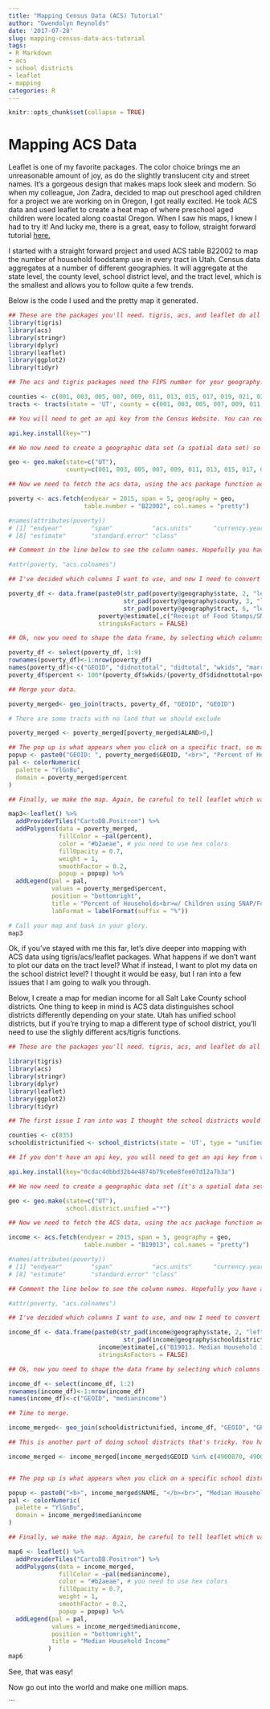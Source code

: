 ```yaml
---
title: "Mapping Census Data (ACS) Tutorial"
author: "Gwendolyn Reynolds"
date: '2017-07-28'
slug: mapping-census-data-acs-tutorial
tags:
- R Markdown
- acs
- school districts
- leaflet
- mapping
categories: R
---
```


```r

knitr::opts_chunk$set(collapse = TRUE)

```

# Mapping ACS Data

Leaflet is one of my favorite packages. The color choice brings me an unreasonable amount of joy, as do the slightly translucent city and street names. It's a gorgeous design that makes maps look sleek and modern. So when my colleague, Jon Zadra, decided to map out preschool aged children for a project we are working on in Oregon, I got really excited. He took ACS data and used leaflet to create a heat map of where preschool aged children were located along coastal Oregon. When I saw his maps, I knew I had to try it! And lucky me, there is a great, easy to follow, straight forward tutorial [here.](http://zevross.com/blog/2015/10/14/manipulating-and-mapping-us-census-data-in-r-using-the-acs-tigris-and-leaflet-packages-3/) 

I started with a straight forward project and used ACS table B22002 to map the number of household foodstamp use in every tract in Utah. Census data aggregates at a number of different geographies. It will aggregate at the state level, the county level, school district level, and the tract level, which is the smallest and allows you to follow quite a few trends. 

Below is the code I used and the pretty map it generated. 


```r

## These are the packages you'll need. tigris, acs, and leaflet do all of the heavy lifting. If you don't have them yet, use install.packages and then load them up below. 
library(tigris)
library(acs)
library(stringr)
library(dplyr)
library(leaflet)
library(ggplot2)
library(tidyr)

## The acs and tigris packages need the FIPS number for your geography. I found the FIPS number for every Utah County. You can google around to find these manually. 

counties <- c(001, 003, 005, 007, 009, 011, 013, 015, 017, 019, 021, 023, 025, 027, 029, 031, 033, 035, 037, 039, 041, 043, 045, 047, 049, 051, 053, 055, 057)
tracts <- tracts(state = 'UT', county = c(001, 003, 005, 007, 009, 011, 013, 015, 017, 019, 021, 023, 025, 027, 029, 031, 033, 035, 037, 039, 041, 043, 045, 047, 049, 051, 053, 055, 057), cb=TRUE)

## You will need to get an api key from the Census Website. You can request a key here: http://api.census.gov/data/key_signup.html. They will send you an email with an api key. The code below takes the key and sends it to the Census so you can access their tables.

api.key.install(key="")

## We now need to create a geographic data set (a spatial data set) so you can grab the tigris and acs data. I specify the state, I specify the counties (using the FIPS numbers I looked up). See how tract has a "*"? That's because we are telling tigris to grab every tract within all of the counties listed. 

geo <- geo.make(state=c("UT"), 
                county=c(001, 003, 005, 007, 009, 011, 013, 015, 017, 019, 021, 023, 025, 027, 029, 031, 033, 035, 037, 039, 041, 043, 045, 047, 049, 051, 053, 055, 057), tract="*") 

## Now we need to fetch the acs data, using the acs package function acs.fetch. I specify the end year, which you should know once you decide which table you want. I found my table using this handy website: https://censusreporter.org/topics/table-codes/ I also specify that my geography should be the geo data I pulled above. I tell the column names to look pretty for me. 

poverty <- acs.fetch(endyear = 2015, span = 5, geography = geo, 
                     table.number = "B22002", col.names = "pretty")

#names(attributes(poverty))
# [1] "endyear"        "span"           "acs.units"      "currency.year"  "modified"       "geography"      "acs.colnames"  
# [8] "estimate"       "standard.error" "class"    

## Comment in the line below to see the column names. Hopefully you have a pretty good idea which column names you want to use, since you've already looked through the table at censusreporter.org

#attr(poverty, "acs.colnames")

## I've decided which columns I want to use, and now I need to convert my file to a data frame so I can merge it. str_pad adds extra numbers to each specified variable (state, county, and tract), because it won't merge if we don't add leading zeros! Don't get scared, this should run pretty smoothly. Finally, paste in the column names you want to keep in poverty@estimate. I'm keeping a bunch b/c I'm crazy.  

poverty_df <- data.frame(paste0(str_pad(poverty@geography$state, 2, "left", pad="0"), 
                                str_pad(poverty@geography$county, 3, "left", pad = "0"), 
                                str_pad(poverty@geography$tract, 6, "left", pad = "0")), 
                         poverty@estimate[,c("Receipt of Food Stamps/SNAP by Presence of Children Under 18 Years by Household Type for Households: Household did not receive Food Stamps/SNAP in the past 12 months:", "Receipt of Food Stamps/SNAP by Presence of Children Under 18 Years by Household Type for Households: Household received Food Stamps/SNAP in the past 12 months:", "Receipt of Food Stamps/SNAP by Presence of Children Under 18 Years by Household Type for Households: Household received Food Stamps/SNAP in the past 12 months: With children under 18 years:", "Receipt of Food Stamps/SNAP by Presence of Children Under 18 Years by Household Type for Households: Household received Food Stamps/SNAP in the past 12 months: With children under 18 years: Married-couple family", "Receipt of Food Stamps/SNAP by Presence of Children Under 18 Years by Household Type for Households: Household received Food Stamps/SNAP in the past 12 months: With children under 18 years: Other family:","Receipt of Food Stamps/SNAP by Presence of Children Under 18 Years by Household Type for Households: Household received Food Stamps/SNAP in the past 12 months: With children under 18 years: Other family: Male householder, no wife present", "Receipt of Food Stamps/SNAP by Presence of Children Under 18 Years by Household Type for Households: Household received Food Stamps/SNAP in the past 12 months: With children under 18 years: Other family: Female householder, no husband present", "Receipt of Food Stamps/SNAP by Presence of Children Under 18 Years by Household Type for Households: Household received Food Stamps/SNAP in the past 12 months: With children under 18 years: Nonfamily households")], 
                         stringsAsFactors = FALSE)

## Ok, now you need to shape the data frame, by selecting which columns you want and naming each row. I also create a percent variable, which is the percent of households on food stamps that have children. GEOID is super important! This is what you merge on.

poverty_df <- select(poverty_df, 1:9)
rownames(poverty_df)<-1:nrow(poverty_df)
names(poverty_df)<-c("GEOID", "didnottotal", "didtotal", "wkids", "married", "otherfam", "maleonly", "femaleonly", "nonfam")
poverty_df$percent <- 100*(poverty_df$wkids/(poverty_df$didnottotal+poverty_df$didtotal))

## Merge your data. 

poverty_merged<- geo_join(tracts, poverty_df, "GEOID", "GEOID")

# There are some tracts with no land that we should exclude

poverty_merged <- poverty_merged[poverty_merged$ALAND>0,]

## The pop up is what appears when you click on a specific tract, so make sure you update this section depending on the data you are using. 
popup <- paste0("GEOID: ", poverty_merged$GEOID, "<br>", "Percent of Households w/ Children using SNAP/Food Stamps ", round(poverty_merged$percent,2))
pal <- colorNumeric(
  palette = "YlGnBu",
  domain = poverty_merged$percent
)

## Finally, we make the map. Again, be careful to tell leaflet which variable you want to use. In this case, I am using percent. I also specify the title and add a suffix. 

map3<-leaflet() %>%
  addProviderTiles("CartoDB.Positron") %>%
  addPolygons(data = poverty_merged, 
              fillColor = ~pal(percent), 
              color = "#b2aeae", # you need to use hex colors
              fillOpacity = 0.7, 
              weight = 1, 
              smoothFactor = 0.2,
              popup = popup) %>%
  addLegend(pal = pal, 
            values = poverty_merged$percent, 
            position = "bottomright", 
            title = "Percent of Households<br>w/ Children using SNAP/Food Stamps",
            labFormat = labelFormat(suffix = "%")) 

# Call your map and bask in your glory. 
map3

```

Ok, if you've stayed with me this far, let's dive deeper into mapping with ACS data using tigris/acs/leaflet packages. What happens if we don't want to plot our data on the tract level? What if instead, I want to plot my data on the school district level? I thought it would be easy, but I ran into a few issues that I am going to walk you through. 

Below, I create a map for median income for all Salt Lake County school districts. One thing to keep in mind is ACS data distinguishes school districts differently depending on your state. Utah has unified school districts, but if you're trying to map a different type of school district, you'll need to use the slighly different acs/tigris functions. 

```r

## These are the packages you'll need. tigris, acs, and leaflet do all of the heavy lifting. If you don't have them yet, use install.packages and then load them up below. 

library(tigris)
library(acs)
library(stringr)
library(dplyr)
library(leaflet)
library(ggplot2)
library(tidyr)

## The first issue I ran into was I thought the school districts would be at the county level, so I kept trying to call them using the county FIPS number. NOPE! School district is right under state, so you just specify state, then specify the type of district, which in this case, is unified. 

counties <- c(035)
schooldistrictunified <- school_districts(state = 'UT', type = "unified")

## If you don't have an api key, you will need to get an api key from the Census Website. You can request a key here: http://api.census.gov/data/key_signup.html. They will send you an email with an api key. The code below takes the key and sends it to the Census so you can access their tables.

api.key.install(key="0cdac4dbbd32b4e4874b79ce6e8fee07d12a7b3a")

## We now need to create a geographic data set (it's a spatial data set) so you can grab the tigris and acs data. I specify the state, but remember that school districts are a geography right below state, so no need to go in at the county level this time. I am just going to grab every school district in Utah, because for me it's easier than looking them up individually. 

geo <- geo.make(state=c("UT"), 
                school.district.unified ="*") 

## Now we need to fetch the ACS data, using the acs package function acs.fetch. I specify the end year, which you should know once you decide which table you want. I found my table using this handy website: https://censusreporter.org/topics/table-codes/ I also specify that my geography should be the geo data I pulled above. I tell the column names to look pretty for me.

income <- acs.fetch(endyear = 2015, span = 5, geography = geo, 
                     table.number = "B19013", col.names = "pretty")

#names(attributes(poverty))
# [1] "endyear"        "span"           "acs.units"      "currency.year"  "modified"       "geography"      "acs.colnames"  
# [8] "estimate"       "standard.error" "class"    

## Comment the line below to see the column names. Hopefully you have a pretty good idea which column names you want to use, since you've already looked through the table at censusreporter.org

#attr(poverty, "acs.colnames")

## I've decided which columns I want to use, and now I need to convert my file to a data frame so I can merge it. str_pad adds extra numbers to each specified variable, because it won't merge if we don't add leading zeros! Remember, we aren't including county anymore! Also, the leading zeroes you have to pad with are 5 for school districts! Don't get scared, this should run pretty smoothly. Finally, paste in the column names you want to keep the income@estimate function. I'm only keeping one.  

income_df <- data.frame(paste0(str_pad(income@geography$state, 2, "left", pad="0"), 
                                str_pad(income@geography$schooldistrictunified, 5, "left", pad = "0")), 
                         income@estimate[,c("B19013. Median Household Income in the Past 12 Months (in 2015 Inflation-Adjusted Dollars): Median household income in the past 12 months (in 2015 Inflation-adjusted dollars)")],
                         stringsAsFactors = FALSE)

## Ok, now you need to shape the data frame by selecting which columns you want and naming each row. GEOID is suepr important! It's what you merge on. It's how both of your files identify your school districts. 

income_df <- select(income_df, 1:2)
rownames(income_df)<-1:nrow(income_df)
names(income_df)<-c("GEOID", "medianincome")

## Time to merge. 

income_merged<- geo_join(schooldistrictunified, income_df, "GEOID", "GEOID", how="inner")

## This is another part of doing school districts that's tricky. You have to choose to keep the school districts you want within Utah. In this case, I only want the five districts in Salt Lake County. If I wanted all of the Utah school districts, I would skip this step. 

income_merged <- income_merged[income_merged$GEOID %in% c(4900870, 4900420, 4900360, 4900142, 4900600),]


## The pop up is what appears when you click on a specific school district, so make sure you update this section depending on the data you are using. Also update the varible, which is domain below. 

popup <- paste0("<b>", income_merged$NAME, "</b><br>", "Median Household Income: ", prettyNum(round(income_merged$medianincome,2), big.mark=","))
pal <- colorNumeric(
  palette = "YlGnBu",
  domain = income_merged$medianincome
)

## Finally, we make the map. Again, be careful to tell leaflet which variable you want to use. I also specify the title and add a suffix. 

map6 <- leaflet() %>%
  addProviderTiles("CartoDB.Positron") %>%
  addPolygons(data = income_merged, 
              fillColor = ~pal(medianincome), 
              color = "#b2aeae", # you need to use hex colors
              fillOpacity = 0.7, 
              weight = 1, 
              smoothFactor = 0.2,
              popup = popup) %>%
  addLegend(pal = pal, 
            values = income_merged$medianincome, 
            position = "bottomright", 
            title = "Median Household Income"
           ) 
map6

```

See, that was easy! 

Now go out into the world and make one million maps. 


```

